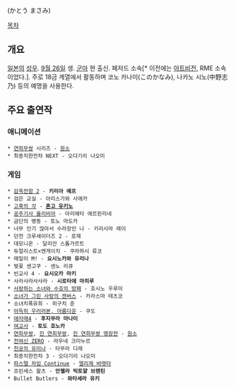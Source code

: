 {{{+1 加藤雅美 }}} (かとう まさみ)

[[목차]]

== 개요 ==
[[일본]]의 [[성우]]. [[9월 26일]] 생. [[군마]] 현 출신. 페저드 소속[* 이전에는 [[아트비전]], RME 소속이었다.]. 주로 18금 계열에서 활동하며 코노 카나미(このかなみ), 나카노 시노(中野志乃) 등의 예명을 사용한다.

== 주요 출연작 ==
=== 애니메이션 ===
 * [[연희무쌍]] 시리즈 - [[원소(진 연희무쌍)|원소]]
 * 최종치한전차 NEXT - 오다기리 나오미

=== 게임 ===
 * [[감옥전함|감옥전함 2]] - '''키리아 예프'''
 * 검은 교실 - 아리스가와 사에카
 * [[고혹의 각]] - '''[[혼고 유키노]]'''
 * [[공주기사 올리비아]] - 아리에타 에르핀리네
 * 금단의 병동 - 토노 마도카
 * 너무 인기 많아서 수라장인 나 - 키리시마 레이
 * 던전 크루세이더즈 2 - 로제
 * 데모니온 - 달리안 스톰가르트
 * 듀얼리스트×엔게이지 - 쿠라하시 류코
 * 매일이 M! - '''요시노카와 유리나'''
 * 벚꽃 센고쿠 - 센노 리큐
 * 빈교사 4 - '''요시오카 마키'''
 * 사라사라사사라 - '''시로타에 마히루'''
 * [[사랑하는 소녀와 수호의 방패]] - 호시노 우루미
 * [[소녀가 그린 사랑의 캔버스]] - 카라스마 테츠코
 * 소녀치폭유희 - 히구치 준
 * [[아득히 우러러본, 아름다운]] - 쿠도
 * [[애자매4]] - '''후지무라 마나미'''
 * [[여교사]] - '''토도 호노카'''
 * [[연희무쌍]], [[진 연희무쌍]], [[진 연희무쌍 맹장전]] - [[원소(진 연희무쌍)|원소]]
 * [[전여신 ZERO]] - 라우네 크미누르
 * [[천공의 유미나]] - 타무라 디레
 * 최종치한전차 3 - 오다기리 나오미
 * [[파스텔 차임 Continue]] - [[엘리제 바렛타]]
 * 프린세스 왈츠 - '''안젤라 빅토얄 브렌틴'''
 * Bullet Butlers - '''와타세라 유키'''
